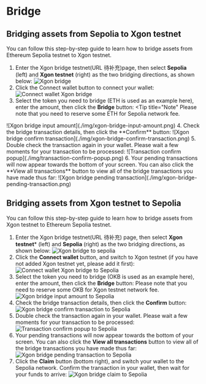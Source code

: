 # Bridge
## Bridging assets from Sepolia to Xgon testnet
You can follow this step-by-step guide to learn how to bridge assets from Ethereum Sepolia testnet to Xgon testnet.
1. Enter the Xgon bridge testnet(URL 待补充)page, then select **Sepolia** (left) and **Xgon testnet** (right) as the two bridging directions, as shown below:
![Xgon bridge](./img/xgon-bridge.png)
2. Click the Connect wallet button to connect your wallet:
![Connect wallet Xgon bridge](./img/connect-wallet-xgon-bridge.png)
3. Select the token you need to bridge (ETH is used as an example here), enter the amount, then click the **Bridge** button:
<Tip title="Note" Please note that you need to reserve some ETH for Sepolia network fee.
</Tip>
![Xgon bridge input amount](./img/xgon-bridge-input-amount.png)
4. Check the bridge transaction details, then click the **Confirm** button:
![Xgon bridge confirm transaction](./img/xgon-bridge-confirm-transaction.png)
5. Double check the transaction again in your wallet. Please wait a few moments for your transaction to be processed:
![Transaction confirm popup](./img/transaction-confirm-popup.png)
6. Your pending transactions will now appear towards the bottom of your screen. You can also click the **View all transactions** button to view all of the bridge transactions you have made thus far:
![Xgon bridge pending transaction](./img/xgon-bridge-pending-transaction.png)

## Bridging assets from Xgon testnet to Sepolia
You can follow this step-by-step guide to learn how to bridge assets from Xgon testnet to Ethereum Sepolia testnet.
1. Enter the Xgon bridge testnet(URL 待补充) page, then select **Xgon testnet*** (left) and **Sepolia** (right) as the two bridging directions, as shown below:
![Xgon bridge to sepolia](./img/xgon-bridge-to-sepolia.png)
2. Click the **Connect wallet** button, and switch to Xgon testnet (if you have not added Xgon testnet yet, please add it first):
![Connect wallet Xgon bridge to Sepolia](./img/connect-wallet-xgon-bridge-to-sepolia.png)
3. Select the token you need to bridge (OKB is used as an example here), enter the amount, then click the **Bridge** button:
<Tip title="Note" >Please note that you need to reserve some OKB for Xgon testnet network fee.</Tip>
![Xgon bridge input amount to Sepolia](./img/xgon-bridge-input-amount-to-sepolia.png)
4. Check the bridge transaction details, then click the **Confirm** button:
![Xgon bridge confirm transaction to Sepolia](./img/xgon-bridge-confirm-transaction-to-sepolia.png)
5. Double check the transaction again in your wallet. Please wait a few moments for your transaction to be processed:
![Transaction confirm popup to Sepolia](./img/transaction-confirm-popup-to-sepolia.png)
6. Your pending transactions will now appear towards the bottom of your screen. You can also click the **View all transactions** button to view all of the bridge transactions you have made thus far:
![Xgon bridge pending transaction to Sepolia](./img/xgon-bridge-pending-transaction-to-sepolia.png)
7. Click the **Claim** button (bottom right), and switch your wallet to the Sepolia network. Confirm the transaction in your wallet, then wait for your funds to arrive:
![Xgon bridge claim to Sepolia](./img/xgon-bridge-claim-to-sepolia.png)



